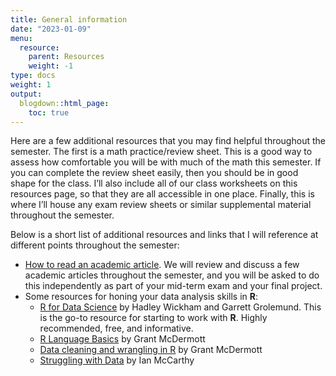 ```yaml
---
title: General information
date: "2023-01-09"
menu:
  resource:
    parent: Resources
    weight: -1
type: docs
weight: 1
output:
  blogdown::html_page:
    toc: true
---
```


Here are a few additional resources that you may find helpful throughout the semester. The first is a math practice/review sheet. This is a good way to assess how comfortable you will be with much of the math this semester. If you can complete the review sheet easily, then you should be in good shape for the class. I'll also include all of our class worksheets on this resources page, so that they are all accessible in one place. Finally, this is where I'll house any exam review sheets or similar supplemental material throughout the semester.

Below is a short list of additional resources and links that I will reference at different points throughout the semester:

- [How to read an academic article](https://guides.libraries.emory.edu/c.php?g=971000&p=7017430). We will review and discuss a few academic articles throughout the semester, and you will be asked to do this independently as part of your mid-term exam and your final project.
- Some resources for honing your data analysis skills in **R**:
    + [R for Data Science](https://r4ds.had.co.nz/) by Hadley Wickham and Garrett Grolemund. This is the go-to resource for starting to work with **R**. Highly recommended, free, and informative.
    + [R Language Basics](https://raw.githack.com/uo-ec607/lectures/master/04-rlang/04-rlang.html#1) by Grant McDermott
    + [Data cleaning and wrangling in R](https://raw.githack.com/uo-ec607/lectures/master/05-tidyverse/05-tidyverse.html#1) by Grant McDermott
    + [Struggling with Data](https://imccart.github.io/Econ-470/02-DataStruggles/02-slides.html#1) by Ian McCarthy